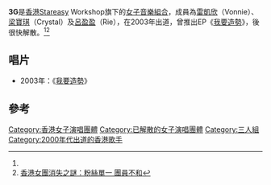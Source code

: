 {{藝人
| 姓名 = 3G
| 類型 = 組合
| 國籍     = 
| 音樂類型 = [[粵語流行音樂|粵語流行音樂]]
| 職業 = [[歌手|歌手]]
| 樂器 = 
| 活躍年代 = 2003年
| 唱片公司 = [[滾石唱片_(香港)|滾石唱片]]<ref name="3w"/>
| 經紀公司 = Stareasy Workshop<ref name="3w">[http://www.3weekly.com/share/threeweekly/0176/ent/20030224ent0062/content.htm 3G硬撼3T Yumiko被圍剿]</ref>
| 網站 = 
| 現任成員 = [[雷凱欣|雷凱欣]]（Vonnie）<br />[[梁寶琪|梁寶琪]]（Crystal）<br />[[呂盈盈|呂盈盈]]（Rie）
}}
'''3G'''是[[香港|香港]]Stareasy Workshop旗下的[[女子音樂組合|女子音樂組合]]，成員為[[雷凱欣|雷凱欣]]（Vonnie）、[[梁寶琪|梁寶琪]]（Crystal）及[[呂盈盈|呂盈盈]]（Rie），在2003年出道，曾推出EP《[[我要造勢|我要造勢]]》，後很快解散。<ref name="3w"/><ref>[https://sina.com.hk/news/article/20140723/0/1/2/香港女團消失之謎-粉絲單一-團員不和-336640.html 香港女團消失之謎：粉絲單一 團員不和]{{Dead link|date=2019年12月 |bot=InternetArchiveBot |fix-attempted=yes }}</ref>

== 唱片 ==
*2003年：《[[我要造勢|我要造勢]]》

== 參考 ==
{{reflist}}

[[Category:香港女子演唱團體|Category:香港女子演唱團體]]
[[Category:已解散的女子演唱團體|Category:已解散的女子演唱團體]]
[[Category:三人組|Category:三人組]]
[[Category:2000年代出道的香港歌手|Category:2000年代出道的香港歌手]]